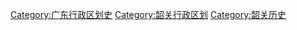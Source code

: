[[Category:广东行政区划史|Category:广东行政区划史]]
[[Category:韶关行政区划|Category:韶关行政区划]]
[[Category:韶关历史|Category:韶关历史]]